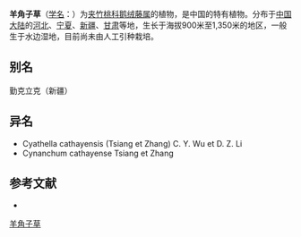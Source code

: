 {{Speciesbox
| name = 羊角子草
| status = 
| status_system = 
| image =
| genus = Cynanchum
| species = cathayense
| authority = [[蒋英_(植物学家)|Tsiang]] et Zhang in Acta Phytotax.
}}

'''羊角子草'''（[[学名|学名]]：{{lang|la|''Cynanchum cathayense''}}）为[[夹竹桃科|夹竹桃科]][[鹅绒藤属|鹅绒藤属]]的植物，是中国的特有植物。分布于[[中国大陆|中国大陆]]的[[河北|河北]]、[[宁夏|宁夏]]、[[新疆|新疆]]、[[甘肃|甘肃]]等地，生长于海拔900米至1,350米的地区，一般生于水边湿地，目前尚未由人工引种栽培。

== 别名 ==
勤克立克（新疆）

== 异名 ==
* Cyathella cathayensis (Tsiang et Zhang) C. Y. Wu et D. Z. Li
* Cynanchum cathayense Tsiang et Zhang

== 参考文献 ==
<div class="references-small">
* {{cite web| url =http://www.bioinfo.cn/db05/KmzwSpecies.php?action=view&id=1614| title =羊角子草| work =《中国高等植物数据库全库》| publisher =中国科学院微生物研究所| author =昆明植物研究所| accessdate =2009-02-22| deadurl =yes| archiveurl =https://web.archive.org/web/20160305003140/http://www.bioinfo.cn/db05/KmzwSpecies.php?action=view&id=1614| archivedate =2016-03-05}}
</div>
{{Taxonbar|from=Q15225591}}

[[Category:鹅绒藤属|羊角子草]]


{{植物小作品}}